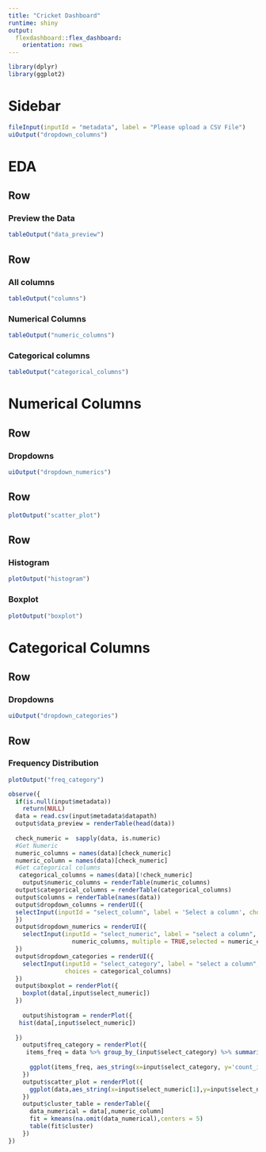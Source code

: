 ---
title: "Cricket Dashboard"
runtime: shiny
output:
  flexdashboard::flex_dashboard:
    orientation: rows
---

```{r}
library(dplyr)
library(ggplot2)
```

Sidebar {.sidebar}
========================================

```{r}
fileInput(inputId = "metadata", label = "Please upload a CSV File")
uiOutput("dropdown_columns")
```

EDA
=======================================

Row
---------------------------------------

### Preview the Data

```{r}

tableOutput("data_preview")

```

Row
---------------------------------------
### All columns
```{r}
tableOutput("columns")
```

### Numerical Columns
```{r}
tableOutput("numeric_columns")
```

### Categorical columns

```{r}
tableOutput("categorical_columns")
```

Numerical Columns
=======================================
Row {data-height=200}
--------------------------------------

### Dropdowns 
```{r}
uiOutput("dropdown_numerics")
```
Row
-----------------------------
```{r}
plotOutput("scatter_plot")
```



Row
----------------------------------
### Histogram

```{r}
plotOutput("histogram")
```


### Boxplot

```{r}
plotOutput("boxplot")
```


Categorical Columns
=======================================

Row {data-height=300}
--------------------------------------
### Dropdowns 

```{r}
uiOutput("dropdown_categories")

```


Row 
--------------------------------------

### Frequency Distribution
```{r}
plotOutput("freq_category")
```




```{r}
observe({
  if(is.null(input$metadata))
    return(NULL)
  data = read.csv(input$metadata$datapath)
  output$data_preview = renderTable(head(data))
  
  check_numeric =  sapply(data, is.numeric)
  #Get Numeric
  numeric_columns = names(data)[check_numeric]
  numeric_column = names(data)[check_numeric]
  #Get categorical columns
   categorical_columns = names(data)[!check_numeric]
    output$numeric_columns = renderTable(numeric_columns)
  output$categorical_columns = renderTable(categorical_columns)
  output$columns = renderTable(names(data))
  output$dropdown_columns = renderUI({
  selectInput(inputId = "select_column", label = 'Select a column', choices = names(data))
  })
  output$dropdown_numerics = renderUI({
    selectInput(inputId = "select_numeric", label = "select a column", choices = 
                  numeric_columns, multiple = TRUE,selected = numeric_columns[1])
  })
  output$dropdown_categories = renderUI({
    selectInput(inputId = "select_category", label = "select a column",    
                choices = categorical_columns)
  })
  output$boxplot = renderPlot({
    boxplot(data[,input$select_numeric])
  })
  
    output$histogram = renderPlot({
   hist(data[,input$select_numeric])
 
  })
    output$freq_category = renderPlot({
     items_freq = data %>% group_by_(input$select_category) %>% summarise(count_item=n()) %>% arrange(-count_item) %>% head(5) 
      
      ggplot(items_freq, aes_string(x=input$select_category, y='count_item')) + geom_bar(stat='identity')
    })
    output$scatter_plot = renderPlot({
      ggplot(data,aes_string(x=input$select_numeric[1],y=input$select_numeric[2]))+ geom_point()
    })
    output$cluster_table = renderTable({
      data_numerical = data[,numeric_column] 
      fit = kmeans(na.omit(data_numerical),centers = 5)
      table(fit$cluster)
    })
})
```

